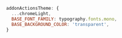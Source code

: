 ```js
addonActionsTheme: {
  ...chromeLight,
  BASE_FONT_FAMILY: typography.fonts.mono,
  BASE_BACKGROUND_COLOR: 'transparent',
}
```
